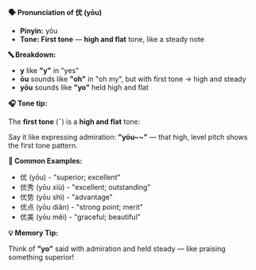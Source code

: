 **🗣️ Pronunciation of 优 (yōu)**

- **Pinyin:** yōu
- **Tone: First tone** — **high and flat** tone, like a steady note

**🔤 Breakdown:**

- **y** like **"y"** in "yes"
- **ōu** sounds like **"oh"** in "oh my", but with first tone → high and steady
- **yōu** sounds like **"yo"** held high and flat

**🎧 Tone tip:**

The **first tone** (ˉ) is a **high and flat** tone:

Say it like expressing admiration: **"yōu~~"** — that high, level pitch shows the first tone
pattern.

**📝 Common Examples:**

- 优 (yōu) - "superior; excellent"
- 优秀 (yōu xiù) - "excellent; outstanding"
- 优势 (yōu shì) - "advantage"
- 优点 (yōu diǎn) - "strong point; merit"
- 优美 (yōu měi) - "graceful; beautiful"

**💡 Memory Tip:**

Think of **"yo"** said with admiration and held steady — like praising something superior!
